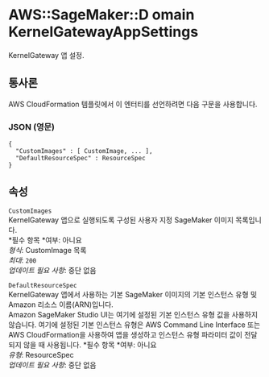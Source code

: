 # AWS::SageMaker::D omain KernelGatewayAppSettings

KernelGateway 앱 설정.

## 통사론

AWS CloudFormation 템플릿에서 이 엔터티를 선언하려면 다음 구문을 사용합니다.

### JSON (영문)

```
{
  "CustomImages" : [ CustomImage, ... ],
  "DefaultResourceSpec" : ResourceSpec
}
```

## 속성

`CustomImages`  
KernelGateway 앱으로 실행되도록 구성된 사용자 지정 SageMaker 이미지 목록입니다.  
*필수 항목 *여부: 아니요  
_형식_: CustomImage 목록  
_최대_: `200`  
_업데이트 필요 사항_: 중단 없음

`DefaultResourceSpec`  
KernelGateway 앱에서 사용하는 기본 SageMaker 이미지의 기본 인스턴스 유형 및 Amazon 리소스 이름(ARN)입니다.  
Amazon SageMaker Studio UI는 여기에 설정된 기본 인스턴스 유형 값을 사용하지 않습니다. 여기에 설정된 기본 인스턴스 유형은 AWS Command Line Interface 또는 AWS CloudFormation을 사용하여 앱을 생성하고 인스턴스 유형 파라미터 값이 전달되지 않을 때 사용됩니다.
*필수 항목 *여부: 아니요  
_유형_: ResourceSpec  
_업데이트 필요 사항_: 중단 없음
